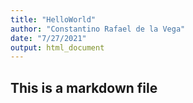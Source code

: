 ```yaml
---
title: "HelloWorld"
author: "Constantino Rafael de la Vega"
date: "7/27/2021"
output: html_document
---
```


## This is a markdown file

